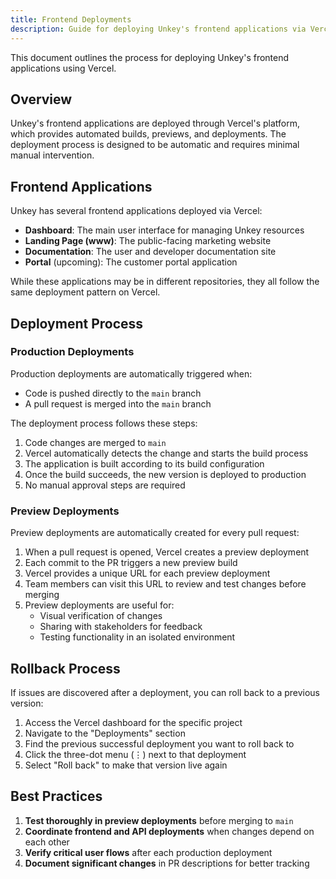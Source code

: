 ```yaml
---
title: Frontend Deployments
description: Guide for deploying Unkey's frontend applications via Vercel
---
```



This document outlines the process for deploying Unkey's frontend applications using Vercel.

## Overview

Unkey's frontend applications are deployed through Vercel's platform, which provides automated builds, previews, and deployments. The deployment process is designed to be automatic and requires minimal manual intervention.

## Frontend Applications

Unkey has several frontend applications deployed via Vercel:

- **Dashboard**: The main user interface for managing Unkey resources
- **Landing Page (www)**: The public-facing marketing website
- **Documentation**: The user and developer documentation site
- **Portal** (upcoming): The customer portal application

While these applications may be in different repositories, they all follow the same deployment pattern on Vercel.

## Deployment Process

### Production Deployments

Production deployments are automatically triggered when:

- Code is pushed directly to the `main` branch
- A pull request is merged into the `main` branch

The deployment process follows these steps:

1. Code changes are merged to `main`
2. Vercel automatically detects the change and starts the build process
3. The application is built according to its build configuration
4. Once the build succeeds, the new version is deployed to production
5. No manual approval steps are required

### Preview Deployments

Preview deployments are automatically created for every pull request:

1. When a pull request is opened, Vercel creates a preview deployment
2. Each commit to the PR triggers a new preview build
3. Vercel provides a unique URL for each preview deployment
4. Team members can visit this URL to review and test changes before merging
5. Preview deployments are useful for:
   - Visual verification of changes
   - Sharing with stakeholders for feedback
   - Testing functionality in an isolated environment

## Rollback Process

If issues are discovered after a deployment, you can roll back to a previous version:

1. Access the Vercel dashboard for the specific project
2. Navigate to the "Deployments" section
3. Find the previous successful deployment you want to roll back to
4. Click the three-dot menu (⋮) next to that deployment
5. Select "Roll back" to make that version live again

## Best Practices

1. **Test thoroughly in preview deployments** before merging to `main`
2. **Coordinate frontend and API deployments** when changes depend on each other
3. **Verify critical user flows** after each production deployment
4. **Document significant changes** in PR descriptions for better tracking
